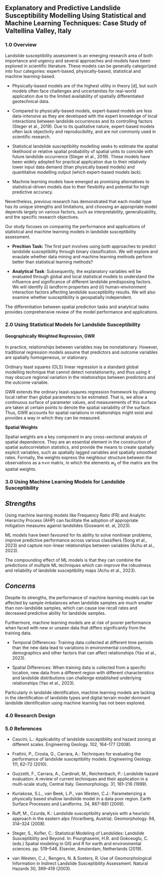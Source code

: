 ## Explanatory and Predictive Landslide Susceptibility Modelling Using Statistical and Machine Learning Techniques: Case Study of Valtellina Valley, Italy

### 1.0 Overview

Landslide susceptibility assessment is an emerging research area of both importance and urgency and several approaches and models have been explored in scientific literature. These models can be generally categorized into four categories: expert-based, physically-based, statistical and machine learning-based.

-   Physically-based models are of the highest utility in theory \[d\], but such models often face challenges and uncertainties for real-world application due to the limited availability of spatially differentiated geotechnical data.

-   Compared to physically-based models, expert-based models are less data-intensive as they are developed with the expert knowledge of local interactions between landslide occurrences and its controlling factors (Steger et al., 2019). Due to its qualitative nature, expert-based models often lack objectivity and reproducibility, and are not commonly used in scientific research.

-   Statistical landslide susceptibility modelling seeks to estimate the spatial likelihood or relative spatial probability of spatial units to coincide with future landslide occurrence (Steger et al., 2019). These models have been widely adopted for practical application due to their relatively lower input data demand (than physically based models) and quantitative modelling output (which expert-based models lack).

-   Machine learning models have emerged as promising alternatives to statistical-driven models due to their flexibility and potential for high predictive accuracy.

Nevertheless, previous research has demonstrated that each model type has its unique strengths and limitations, and choosing an appropriate model depends largely on various factors, such as interpretability, generalizability, and the specific research objectives.

Our study focuses on comparing the performance and applications of statistical and machine learning models in landslide susceptibility assessment.

-   **Precition Task:** The first part involves using both approaches to predict landslide susceptibility through binary classification. We will explore and evaulate whether data mining and machine learning methods perform better than statistical learning methods?

-   **Analytical Task**: Subsequently, the explanatory variables will be evaluated through global and local statistical models to understand the influence and significance of different landslide predisposing factors. We will identify (i) landform properties and (ii) human-environment interaction factors affecting landslide susceptibility results. We will also examine whether susceptibility is geospatially independent.

The differentiation between spatial prediction tasks and analytical tasks provides comprehensive review of the model performance and applications.

### 2.0 Using Statistical Models for Landslide Susceptibility

#### Geographically Weighted Regression, GWR

In practice, relationships between variables may be nonstationary. However, traditional regression models assume that predictors and outcome variables are spatially homogeneous, or stationary.

Ordinary least squares (OLS) linear regression is a standard global modelling technique that cannot detect nonstationarity, and thus using it may obscure regional variation in the relationships between predictors and the outcome variable.

GWR extends the ordinary least-sqaures regression framework by allowing local rather than global parameters to be estimated. That is, we allow a continuous surface of parameter values, and measurements of this surface are taken at certain points to denote the spatial variability of the surface. Thus, GWR accounts for spatial variations in relationships might exist and provides a way in which they can be measured. 

**Spatial Weights**

Spatial weights are a key component in any cross-sectional analysis of spatial dependence. They are an essential element in the construction of spatial autocorrelation statistics, and provide the means to create spatially explicit variables, such as spatially lagged variables and spatially smoothed rates. Formally, the weights express the neighbour structure between the observations as a n×n matrix, in which the elements w~ij~ of the matrix are the spatial weights.

### 3.0 Using Machine Learning Models for Landslide Susceptibility

## *Strengths*

Using machine learning models like Frequency Ratio (FR) and Analytic Hierarchy Process (AHP) can facilitate the adoption of appropriate mitigation measures against landslides (Goswami et. al, 2023).

ML models have been favoured for its ability to solve nonlinear problems, improve predictive performance across various classifiers (Song et al., 2023) and capture non-linear relationships between variables (Achu et al., 2023).

The compounding effect of ML models is that they can combine the predictions of multiple ML techniques which can improve the robustness and reliability of landslide susceptibility maps (Achu et al., 2023).

## *Concerns*

Despite its strengths, the performance of machine learning models can be affected by sample imbalances when landslide samples are much smaller than non-landslide samples, which can cause low recall rates and decreased predictive ability for landslide samples.

Furthermore, machine learning models are at risk of poorer performance when faced with new or unseen data that differs significantly from the training data.

-   Temporal Differences: Training data collected at different time periods than the new data lead to variations in environmental conditions, demographics and other factors that can affect relationships (Yao et al., 2023).

-   Spatial Differences: When training data is collected from a specific location, new data from a different region with different characteristics and landslide distributions can challenge established underlying relationships (Yao et al., 2023).

Particularly in landslide identification, machine learning models are lacking in the identification of landslide types and digital terrain model dominant landslide identification using machine learning has not been explored.

### 4.0 Research Design

### 5.0 References

-   Cascini, L.: Applicability of landslide susceptibility and hazard zoning at different scales. Engineering Geology. 102, 164--177 (2008).

-   Frattini, P., Crosta, G., Carrara, A.: Techniques for evaluating the performance of landslide susceptibility models. Engineering Geology. 111, 62--72 (2010).

-   Guzzetti, F., Carrara, A., Cardinali, M., Reichenbach, P.: Landslide hazard evaluation: A review of current techniques and their application in a multi-scale study, Central Italy. Geomorphology. 31, 181--216 (1999).

-   Kuriakose, S.L., van Beek, L.P., van Westen, C.J.: Parameterizing a physically based shallow landslide model in a data poor region. Earth Surface Processes and Landforms. 34, 867--881 (2009).

-   Ruff, M., Czurda, K.: Landslide susceptibility analysis with a heuristic approach in the eastern alps (Vorarlberg, Austria). Geomorphology. 94, 314--324 (2008).

-   Steger, S., Kofler, C.: Statistical Modeling of Landslides: Landslide Susceptibility and Beyond. In: Pourghasemi, H.R. and Gokceoglu, C. (eds.) Spatial modeling in GIS and R for earth and environmental sciences. pp. 519--546. Elsevier, Amsterdam, Netherlands (2019).

-   van Westen, C.J., Rengers, N. & Soeters, R. Use of Geomorphological Information in Indirect Landslide Susceptibility Assessment. Natural Hazards 30, 399--419 (2003).  
